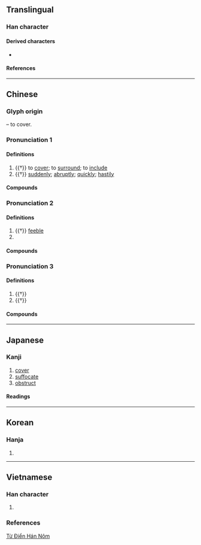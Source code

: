 {{character info}}
{{character info|0xfa7e}}
==Translingual==

===Han character===
{{Han char|rn=37|rad=大|as=05|sn=8|four=40716|canj=KLWU|ids=⿱大电(GTJKV),⿱大⿻日㇄(T)}}

====Derived characters====
*{{l|mul|[[俺]], [[𢔂]], [[埯]], [[掩]], [[唵]], [[崦]], [[淹]], [[殗]], [[晻]], [[腌]], [[硽]], [[裺]], [[醃]], [[餣]], [[馣]], [[黤]], [[剦]], [[鵪]]([[鹌]]), [[奙]], [[菴]], [[罨]], [[阉]], [[閹]], [[庵]], [[痷]], [[匎]]}}

====References====
{{Han ref|kx=0250.210|dkj=05881|dj=0510.080|hdz=10534.030|uh=5944|ud=22852|bh=A961|bd=43361}}
{{Han ref|uh=FA7E}}

----

==Chinese==
{{zh-forms|alt=闇-suddenly}}

===Glyph origin===
{{Han etym}}
{{Han compound|大|申|ls=ic|t1=big|t2=extend}} – to cover.

===Pronunciation 1===
{{zh-pron
|m=yǎn
|c=jim2
|mn=iám
|mc=y
|oc=y
|ma=
|cat=v,adv
}}

====Definitions====
{{zh-hanzi}}

# {{†}} to [[cover]]; to [[surround]]; to [[include]]
# {{†}} [[suddenly]]; [[abruptly]]; [[quickly]]; [[hastily]]

====Compounds====
{{zh-der|奄欻|奄然而逝|奄息|奄忽}}

===Pronunciation 2===
{{zh-pron
|m=奄
|c=jim1
|mn=ml:iám/qz:iam/tw:am
|ma=
|cat=a,pn
}}

====Definitions====
{{zh-hanzi}}

# {{†}} [[feeble]]
# {{surname|zh}}

====Compounds====
{{zh-der|一息奄奄|奄奄|奄奄一息|奄奄垂絕|奄奄無力|氣息奄奄}}
{{attn|zh|奄冉, 奄老?}}

===Pronunciation 3===
{{zh-pron
|m=yān
|c=jim1
|ma=
|cat=n,v
}}

====Definitions====
{{zh-hanzi}}

# {{†}} {{zh-alt-form|閹|to [[castrate]]; [[eunuch]]}}
# {{†}} {{zh-alt-form|淹|to [[remain]]; to [[tarry]]}}

====Compounds====
{{zh-der|奄人|奄宦|奄尹|奄留|奄豎}}

----

==Japanese==

===Kanji===
{{ja-kanji|grade=|rs=大05}}

# [[cover]]
# [[suffocate]]
# [[obstruct]]

====Readings====
{{ja-readings
|goon=えん<えん<えむ
|kanon=えん<えん<えむ
|kun=おお-う<おほ-ふ, たちま-ち
|nanori=あま
}}

----

==Korean==

===Hanja===
{{ko-hanja|hangeul=엄|rv=eom|mr=ŏm}}

# {{rfdef|ko|sort=大05}}

----

==Vietnamese==

===Han character===
{{vi-readings|reading=yêm, yểm, ăm, im, em|rs=大05}}

# {{rfdef|vi|sort=大05}}

===References===
[https://hvdic.thivien.net/wnom/%E5%A5%84 Từ Điển Hán Nôm]